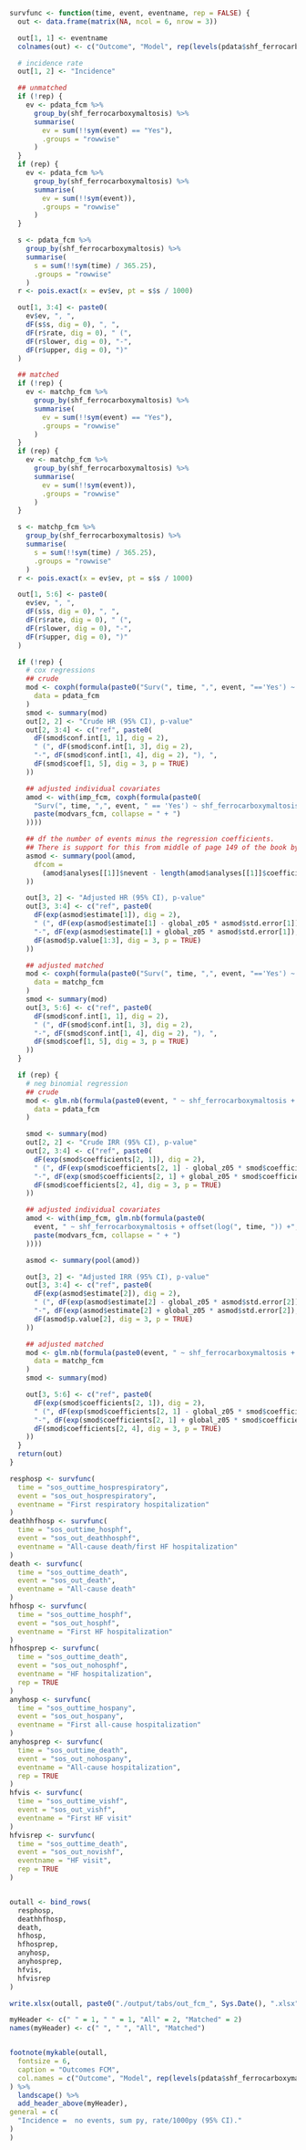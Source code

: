 ```r
survfunc <- function(time, event, eventname, rep = FALSE) {
  out <- data.frame(matrix(NA, ncol = 6, nrow = 3))

  out[1, 1] <- eventname
  colnames(out) <- c("Outcome", "Model", rep(levels(pdata$shf_ferrocarboxymaltosis), 2))

  # incidence rate
  out[1, 2] <- "Incidence"

  ## unmatched
  if (!rep) {
    ev <- pdata_fcm %>%
      group_by(shf_ferrocarboxymaltosis) %>%
      summarise(
        ev = sum(!!sym(event) == "Yes"),
        .groups = "rowwise"
      )
  }
  if (rep) {
    ev <- pdata_fcm %>%
      group_by(shf_ferrocarboxymaltosis) %>%
      summarise(
        ev = sum(!!sym(event)),
        .groups = "rowwise"
      )
  }

  s <- pdata_fcm %>%
    group_by(shf_ferrocarboxymaltosis) %>%
    summarise(
      s = sum(!!sym(time) / 365.25),
      .groups = "rowwise"
    )
  r <- pois.exact(x = ev$ev, pt = s$s / 1000)

  out[1, 3:4] <- paste0(
    ev$ev, ", ",
    dF(s$s, dig = 0), ", ",
    dF(r$rate, dig = 0), " (",
    dF(r$lower, dig = 0), "-",
    dF(r$upper, dig = 0), ")"
  )

  ## matched
  if (!rep) {
    ev <- matchp_fcm %>%
      group_by(shf_ferrocarboxymaltosis) %>%
      summarise(
        ev = sum(!!sym(event) == "Yes"),
        .groups = "rowwise"
      )
  }
  if (rep) {
    ev <- matchp_fcm %>%
      group_by(shf_ferrocarboxymaltosis) %>%
      summarise(
        ev = sum(!!sym(event)),
        .groups = "rowwise"
      )
  }

  s <- matchp_fcm %>%
    group_by(shf_ferrocarboxymaltosis) %>%
    summarise(
      s = sum(!!sym(time) / 365.25),
      .groups = "rowwise"
    )
  r <- pois.exact(x = ev$ev, pt = s$s / 1000)

  out[1, 5:6] <- paste0(
    ev$ev, ", ",
    dF(s$s, dig = 0), ", ",
    dF(r$rate, dig = 0), " (",
    dF(r$lower, dig = 0), "-",
    dF(r$upper, dig = 0), ")"
  )

  if (!rep) {
    # cox regressions
    ## crude
    mod <- coxph(formula(paste0("Surv(", time, ",", event, "=='Yes') ~ shf_ferrocarboxymaltosis")),
      data = pdata_fcm
    )
    smod <- summary(mod)
    out[2, 2] <- "Crude HR (95% CI), p-value"
    out[2, 3:4] <- c("ref", paste0(
      dF(smod$conf.int[1, 1], dig = 2),
      " (", dF(smod$conf.int[1, 3], dig = 2),
      "-", dF(smod$conf.int[1, 4], dig = 2), "), ",
      dF(smod$coef[1, 5], dig = 3, p = TRUE)
    ))

    ## adjusted individual covariates
    amod <- with(imp_fcm, coxph(formula(paste0(
      "Surv(", time, ",", event, " == 'Yes') ~ shf_ferrocarboxymaltosis +",
      paste(modvars_fcm, collapse = " + ")
    ))))

    ## df the number of events minus the regression coefficients.
    ## There is support for this from middle of page 149 of the book by Parmer & Machin (ISBN 0471936405)
    asmod <- summary(pool(amod,
      dfcom =
        (amod$analyses[[1]]$nevent - length(amod$analyses[[1]]$coefficients))
    ))

    out[3, 2] <- "Adjusted HR (95% CI), p-value"
    out[3, 3:4] <- c("ref", paste0(
      dF(exp(asmod$estimate[1]), dig = 2),
      " (", dF(exp(asmod$estimate[1] - global_z05 * asmod$std.error[1]), dig = 2),
      "-", dF(exp(asmod$estimate[1] + global_z05 * asmod$std.error[1]), dig = 2), "), ",
      dF(asmod$p.value[1:3], dig = 3, p = TRUE)
    ))

    ## adjusted matched
    mod <- coxph(formula(paste0("Surv(", time, ",", event, "=='Yes') ~ shf_ferrocarboxymaltosis + strata(par)")),
      data = matchp_fcm
    )
    smod <- summary(mod)
    out[3, 5:6] <- c("ref", paste0(
      dF(smod$conf.int[1, 1], dig = 2),
      " (", dF(smod$conf.int[1, 3], dig = 2),
      "-", dF(smod$conf.int[1, 4], dig = 2), "), ",
      dF(smod$coef[1, 5], dig = 3, p = TRUE)
    ))
  }

  if (rep) {
    # neg binomial regression
    ## crude
    mod <- glm.nb(formula(paste0(event, " ~ shf_ferrocarboxymaltosis + offset(log(", time, "))")),
      data = pdata_fcm
    )

    smod <- summary(mod)
    out[2, 2] <- "Crude IRR (95% CI), p-value"
    out[2, 3:4] <- c("ref", paste0(
      dF(exp(smod$coefficients[2, 1]), dig = 2),
      " (", dF(exp(smod$coefficients[2, 1] - global_z05 * smod$coefficients[2, 2]), dig = 2),
      "-", dF(exp(smod$coefficients[2, 1] + global_z05 * smod$coefficients[2, 2]), dig = 2), "), ",
      dF(smod$coefficients[2, 4], dig = 3, p = TRUE)
    ))

    ## adjusted individual covariates
    amod <- with(imp_fcm, glm.nb(formula(paste0(
      event, " ~ shf_ferrocarboxymaltosis + offset(log(", time, ")) +",
      paste(modvars_fcm, collapse = " + ")
    ))))

    asmod <- summary(pool(amod))

    out[3, 2] <- "Adjusted IRR (95% CI), p-value"
    out[3, 3:4] <- c("ref", paste0(
      dF(exp(asmod$estimate[2]), dig = 2),
      " (", dF(exp(asmod$estimate[2] - global_z05 * asmod$std.error[2]), dig = 2),
      "-", dF(exp(asmod$estimate[2] + global_z05 * asmod$std.error[2]), dig = 2), "), ",
      dF(asmod$p.value[2], dig = 3, p = TRUE)
    ))

    ## adjusted matched
    mod <- glm.nb(formula(paste0(event, " ~ shf_ferrocarboxymaltosis + offset(log(", time, "))")),
      data = matchp_fcm
    )
    smod <- summary(mod)

    out[3, 5:6] <- c("ref", paste0(
      dF(exp(smod$coefficients[2, 1]), dig = 2),
      " (", dF(exp(smod$coefficients[2, 1] - global_z05 * smod$coefficients[2, 2]), dig = 2),
      "-", dF(exp(smod$coefficients[2, 1] + global_z05 * smod$coefficients[2, 2]), dig = 2), "), ",
      dF(smod$coefficients[2, 4], dig = 3, p = TRUE)
    ))
  }
  return(out)
}

resphosp <- survfunc(
  time = "sos_outtime_hosprespiratory",
  event = "sos_out_hosprespiratory",
  eventname = "First respiratory hospitalization"
)
deathhfhosp <- survfunc(
  time = "sos_outtime_hosphf",
  event = "sos_out_deathhosphf",
  eventname = "All-cause death/first HF hospitalization"
)
death <- survfunc(
  time = "sos_outtime_death",
  event = "sos_out_death",
  eventname = "All-cause death"
)
hfhosp <- survfunc(
  time = "sos_outtime_hosphf",
  event = "sos_out_hosphf",
  eventname = "First HF hospitalization"
)
hfhosprep <- survfunc(
  time = "sos_outtime_death",
  event = "sos_out_nohosphf",
  eventname = "HF hospitalization",
  rep = TRUE
)
anyhosp <- survfunc(
  time = "sos_outtime_hospany",
  event = "sos_out_hospany",
  eventname = "First all-cause hospitalization"
)
anyhosprep <- survfunc(
  time = "sos_outtime_death",
  event = "sos_out_nohospany",
  eventname = "All-cause hospitalization",
  rep = TRUE
)
hfvis <- survfunc(
  time = "sos_outtime_vishf",
  event = "sos_out_vishf",
  eventname = "First HF visit"
)
hfvisrep <- survfunc(
  time = "sos_outtime_death",
  event = "sos_out_novishf",
  eventname = "HF visit",
  rep = TRUE
)


outall <- bind_rows(
  resphosp,
  deathhfhosp,
  death,
  hfhosp,
  hfhosprep,
  anyhosp,
  anyhosprep,
  hfvis,
  hfvisrep
)

write.xlsx(outall, paste0("./output/tabs/out_fcm_", Sys.Date(), ".xlsx"), rowNames = FALSE)

myHeader <- c(" " = 1, " " = 1, "All" = 2, "Matched" = 2)
names(myHeader) <- c(" ", " ", "All", "Matched")


footnote(mykable(outall,
  fontsize = 6,
  caption = "Outcomes FCM",
  col.names = c("Outcome", "Model", rep(levels(pdata$shf_ferrocarboxymaltosis), 2))
) %>%
  landscape() %>%
  add_header_above(myHeader),
general = c(
  "Incidence =  no events, sum py, rate/1000py (95% CI)."
)
)
```
